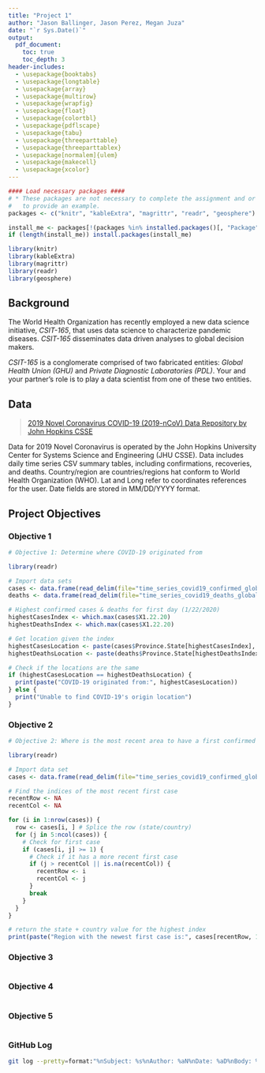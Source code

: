 ```yaml
---
title: "Project 1"
author: "Jason Ballinger, Jason Perez, Megan Juza"
date: "`r Sys.Date()`"
output: 
  pdf_document:
    toc: true
    toc_depth: 3
header-includes:
  - \usepackage{booktabs}
  - \usepackage{longtable}
  - \usepackage{array}
  - \usepackage{multirow}
  - \usepackage{wrapfig}
  - \usepackage{float}
  - \usepackage{colortbl}
  - \usepackage{pdflscape}
  - \usepackage{tabu}
  - \usepackage{threeparttable}
  - \usepackage{threeparttablex}
  - \usepackage[normalem]{ulem}
  - \usepackage{makecell}
  - \usepackage{xcolor}
---
```

```r

#### Load necessary packages ####
# * These packages are not necessary to complete the assignment and or only used 
#   to provide an example. 
packages <- c("knitr", "kableExtra", "magrittr", "readr", "geosphere")

install_me <- packages[!(packages %in% installed.packages()[, "Package"])]
if (length(install_me)) install.packages(install_me)

library(knitr)
library(kableExtra)
library(magrittr)
library(readr)
library(geosphere)
```

## Background
The World Health Organization has recently employed a new data science initiative, *CSIT-165*, that uses data science to characterize pandemic diseases. 
*CSIT-165* disseminates data driven analyses to global decision makers.

*CSIT-165* is a conglomerate comprised of two fabricated entities: *Global Health Union (GHU)* and *Private Diagnostic Laboratories (PDL)*. 
Your and your partner's role is to play a data scientist from one of these two entities.

## Data
> [2019 Novel Coronavirus COVID-19 (2019-nCoV) Data Repository by John Hopkins CSSE](https://github.com/CSSEGISandData/COVID-19/tree/master/csse_covid_19_data/csse_covid_19_time_series)

Data for 2019 Novel Coronavirus is operated by the John Hopkins University Center for Systems Science and Engineering (JHU CSSE).
Data includes daily time series CSV summary tables, including confirmations, recoveries, and deaths. 
Country/region are countries/regions hat conform to World Health Organization (WHO).
Lat and Long refer to coordinates references for the user. 
Date fields are stored in MM/DD/YYYY format.

## Project Objectives

### Objective 1
```r
# Objective 1: Determine where COVID-19 originated from

library(readr)

# Import data sets
cases <- data.frame(read_delim(file="time_series_covid19_confirmed_global.csv", delim=","))
deaths <- data.frame(read_delim(file="time_series_covid19_deaths_global.csv", delim=","))

# Highest confirmed cases & deaths for first day (1/22/2020)
highestCasesIndex <- which.max(cases$X1.22.20)
highestDeathsIndex <- which.max(cases$X1.22.20)

# Get location given the index
highestCasesLocation <- paste(cases$Province.State[highestCasesIndex], cases$Country.Region[highestCasesIndex])
highestDeathsLocation <- paste(deaths$Province.State[highestDeathsIndex], cases$Country.Region[highestDeathsIndex])

# Check if the locations are the same
if (highestCasesLocation == highestDeathsLocation) {
  print(paste("COVID-19 originated from:", highestCasesLocation))
} else {
  print("Unable to find COVID-19's origin location")
}
```

### Objective 2
```r
# Objective 2: Where is the most recent area to have a first confirmed case?

library(readr)

# Import data set
cases <- data.frame(read_delim(file="time_series_covid19_confirmed_global.csv", delim=","))

# Find the indices of the most recent first case
recentRow <- NA
recentCol <- NA

for (i in 1:nrow(cases)) {
  row <- cases[i, ] # Splice the row (state/country)
  for (j in 5:ncol(cases)) {
    # Check for first case
    if (cases[i, j] >= 1) {
      # Check if it has a more recent first case
      if (j > recentCol || is.na(recentCol)) { 
        recentRow <- i
        recentCol <- j
      }
      break
    }
  }
}

# return the state + country value for the highest index
print(paste("Region with the newest first case is:", cases[recentRow, 1], cases[recentRow, 2]))
```

### Objective 3
```r

```

### Objective 4
```r

```

### Objective 5
```r

```

### GitHub Log
```bash
git log --pretty=format:"%nSubject: %s%nAuthor: %aN%nDate: %aD%nBody: %b"
```




